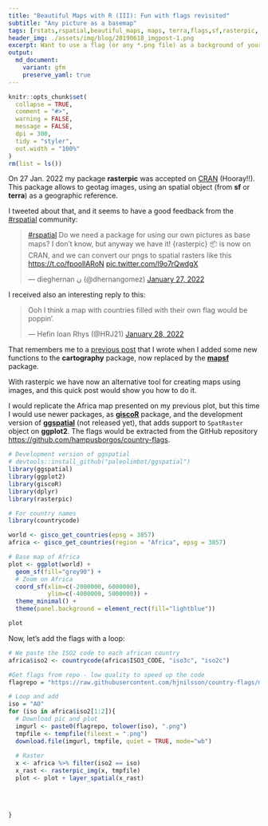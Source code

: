 ```yaml
---
title: "Beautiful Maps with R (III): Fun with flags revisited"
subtitle: "Any picture as a basemap"
tags: [rstats,rspatial,beautiful_maps, maps, terra,flags,sf,rasterpic, giscoR]
header_img: ./assets/img/blog/20190618_imgpost-1.png
excerpt: Want to use a flag (or any *.png file) as a background of your map? You are in the right post.
output: 
  md_document:
    variant: gfm
    preserve_yaml: true
---
```


```r
knitr::opts_chunk$set(
  collapse = TRUE,
  comment = "#>",
  warning = FALSE,
  message = FALSE,
  dpi = 300,
  tidy = "styler",
  out.width = "100%"
)
rm(list = ls())
```

On 27 Jan. 2022 my package **rasterpic** was accepted on [CRAN](https://cran.r-project.org/package=rasterpic) (Hooray!!). This package allows to geotag images, using an spatial object (from **sf** or **terra**) as a geographic reference.

I tweeted about that, and it seems to have a good feedback from the [#rspatial](https://twitter.com/hashtag/rspatial) community:

<blockquote class="twitter-tweet">

<p lang="en" dir="ltr">

<a href="https://twitter.com/hashtag/rspatial?src=hash&amp;ref_src=twsrc%5Etfw">#rspatial</a> Do we need a package for using our own pictures as base maps? I don't know, but anyway we have it! {rasterpic} 📦 is now on CRAN, and we can convert our pngs to spatial rasters like this <a href="https://t.co/fpoollARoN">https://t.co/fpoollARoN</a> <a href="https://t.co/l9o7rQwdgX">pic.twitter.com/l9o7rQwdgX</a>

</p>

--- dieghernan ن (@dhernangomez) <a href="https://twitter.com/dhernangomez/status/1486666356544225281?ref_src=twsrc%5Etfw">January 27, 2022</a>

</blockquote>

```{=html}
<script async src="https://platform.twitter.com/widgets.js" charset="utf-8"></script>
```
I received also an interesting reply to this:

<blockquote class="twitter-tweet">

<p lang="en" dir="ltr">

Ooh I think a map with countries filled with their own flag would be poppin'.

</p>

--- Hefin Ioan Rhys (@HRJ21) <a href="https://twitter.com/HRJ21/status/1486976368936116225?ref_src=twsrc%5Etfw">January 28, 2022</a>

</blockquote>

```{=html}
<script async src="https://platform.twitter.com/widgets.js" charset="utf-8"></script>
```
That remembers me to a [previous post](https://dieghernan.github.io/202002_cartography1/#png-layer) that I wrote when I added some new functions to the **cartography** package, now replaced by the [**mapsf**](https://cran.r-project.org/package=mapsf) package.

With rasterpic we have now an alternative tool for creating maps using images, and this quick post would show you how to do it.

I would replicate the Africa map presented on my previous plot, but this time I would use newer packages, as [**giscoR**](https://cran.r-project.org/package=giscoR) package, and the development version of [**ggspatial**](https://github.com/paleolimbot/ggspatial/pull/92) (not released yet), that adds support to `SpatRaster` object on **ggplot2**. The flags would be extracted from the GitHub repository <https://github.com/hampusborgos/country-flags>.

```r

# Development version of ggspatial
# devtools::install_github("paleolimbot/ggspatial")
library(ggspatial)
library(ggplot2)
library(giscoR)
library(dplyr)
library(rasterpic)

# For country names
library(countrycode)

world <- gisco_get_countries(epsg = 3857)
africa <- gisco_get_countries(region = "Africa", epsg = 3857)

# Base map of Africa
plot <- ggplot(world) +
  geom_sf(fill="grey90") +
  # Zoom on Africa
  coord_sf(xlim=c(-2000000, 6000000),
           ylim=c(-4000000, 5000000)) +
  theme_minimal() +
  theme(panel.background = element_rect(fill="lightblue"))

plot

```

Now, let's add the flags with a loop:

```r

# We paste the ISO2 code to each african country
africa$iso2 <- countrycode(africa$ISO3_CODE, "iso3c", "iso2c")

#Get flags from repo - low quality to speed up the code
flagrepo = "https://raw.githubusercontent.com/hjnilsson/country-flags/master/png250px/"

# Loop and add
iso = "AO"
for (iso in africa$iso2[1:2]){
  # Download pic and plot
  imgurl <- paste0(flagrepo, tolower(iso), ".png")
  tmpfile <- tempfile(fileext = ".png")
  download.file(imgurl, tmpfile, quiet = TRUE, mode="wb")
  
  # Raster
  x <- africa %>% filter(iso2 == iso)
  x_rast <- rasterpic_img(x, tmpfile)
  plot <- plot + layer_spatial(x_rast)
  
  
  
  
}


```

